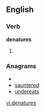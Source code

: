 ==English==

===Verb===
'''denatures'''

# {{third-person singular of|[[denature]]}}

===Anagrams===
* {{alphagram|adeenrstu}}
* [[sauntered#English|sauntered]]
* [[undereats#English|undereats]]


[[vi:denatures]]